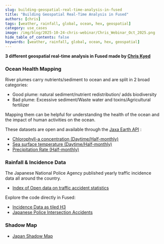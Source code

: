 ```yaml
---
slug: building-geospatial-real-time-analysis-in-fused
title: "Building Geospatial Real-Time Analysis in Fused"
authors: [chris]
tags: [weather, rainfall, global, ocean, hex, geospatial]
category: use_cases
image: /img/blog/2025-10-24-chris-webinar/Chris_Webinar_Oct_2025.png
hide_table_of_contents: false
keywords: [weather, rainfall, global, ocean, hex, geospatial]
---
```


**3 different geospatial real-time analysis in Fused made by [Chris Kyed](https://www.linkedin.com/in/christopher-kyed-1388aa156/)**


### Ocean Health Mapping

River plumes carry nutrients/sediment to ocean and are split in 2 broad categories:
- Good plume: natural sediment/nutrient redistribution/ adds biodiversity
- Bad plume: Excessive sediment/Waste water and toxins/Agricultural fertilizer

Mapping them can be helpful for understanding the health of the ocean and the impact of human activities on the ocean.

These datasets are open and available through the [Jaxa Earth API](https://data.earth.jaxa.jp/en/) :
- [Chlorophyll-a concentration (Daytime/Half-monthly)](https://data.earth.jaxa.jp/en/datasets/#/id/JAXA.G-Portal_GCOM-C.SGLI_standard.L3-CHLA.daytime.v3_global_half-monthly)
- [Sea surface temperature (Daytime/Half-monthly)](https://data.earth.jaxa.jp/en/datasets/#/id/JAXA.G-Portal_GCOM-C.SGLI_standard.L3-SST.daytime.v3_global_half-monthly)
- [Precipitation Rate (Half-monthly)](https://data.earth.jaxa.jp/en/datasets/#/id/JAXA.EORC_GSMaP_standard.Gauge.00Z-23Z.v6_half-monthly)


### Rainfall & Incidence Data

The Japanese National Police Agency published yearly traffic incidence data all around the country. 

- [Index of Open data on traffic accident statistics](https://www.npa.go.jp/publications/statistics/koutsuu/opendata/index_opendata.html)

Explore the code directly in Fused:
- [Incidence Data as tiled H3](https://www.fused.io/workbench/udf/catalog/community_max_html_accident_h3_tile-565a9469-8557-4415-a964-9b5da4cb49f5)
- [Japanese Police Intersection Accidents](https://www.fused.io/workbench/udf/catalog/community_max_JP_intersection_accidents-c96ff8c6-9fae-4532-9f49-7c0be0134beb)


### Shadow Map

- [Japan Shadow Map](https://tokyooasis.com/search.html?category=idea)


